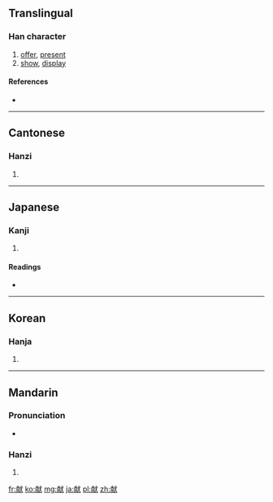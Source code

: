 {{also|獻}}
==Translingual==

===Han character===
{{Han char|rn=94|rad=犬|as=09|sn=12|four=|canj=十月戈大 (JBIK)}}

# [[offer]], [[present]]
# [[show]], [[display]]

====References====
* {{Han ref|kx=0715.040|dkj=20539|dj=1127.050|hdz=21355.020|uh=732E|ud=29486}}

----

==Cantonese==

===Hanzi===
{{yue-hanzi|jyut=|y=hin3, gin2|tra=獻}}

# {{defn|lang=yue|sort=犬09}}

----

==Japanese==

===Kanji===
{{ja-kanji|grade=c|rs=犬09}}

# {{defn|lang=ja|sort=犬09}}

====Readings====
* {{ja-readings|on=[[けん]] (ken), [[こん]] (kon)|kun=[[たてまつる]] (tatematsuru)|nanori=}}

----

==Korean==

===Hanja===
{{ko-hanja|hangeul=[[헌]], [[사]]|eumhun=|rv=heon, sa|mr=hŏn, sa|y=hen, sa}}

# {{defn|lang=ko|sort=犬09}}

----

==Mandarin==

===Pronunciation===
* {{audio|Zh-xiàn.ogg|Audio}}

===Hanzi===
{{cmn-hanzi|tra=獻|pin=[[xiàn]] ([[xian4]])|wg=hsien<sup>4</sup>}}

# {{defn|lang=cmn|sort=犬09}}

[[fr:献]]
[[ko:献]]
[[mg:献]]
[[ja:献]]
[[pl:献]]
[[zh:献]]